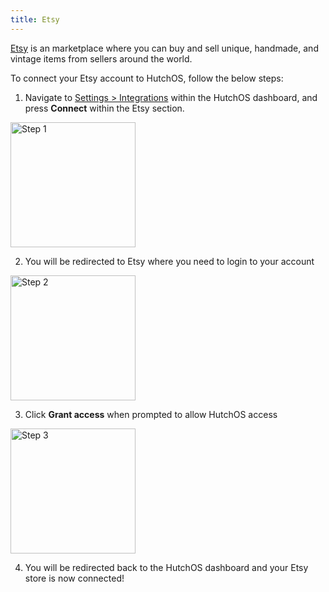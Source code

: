 ```yaml
---
title: Etsy
---
```


[Etsy](https://www.etsy.com/) is an marketplace where you can buy and sell unique, handmade, and vintage items from sellers around the world.

To connect your Etsy account to HutchOS, follow the below steps:

1. Navigate to [Settings > Integrations](https://web.tryhutch.co.uk/clients/settings/integrations) within the HutchOS dashboard, and press **Connect** within the Etsy section.

<img height="200" src="/images/etsy-1.png" alt="Step 1" />

2. You will be redirected to Etsy where you need to login to your account

<img height="200" src="/images/etsy-2.png" alt="Step 2" />

3. Click **Grant access** when prompted to allow HutchOS access

<img height="200" src="/images/etsy-3.png" alt="Step 3" />

4. You will be redirected back to the HutchOS dashboard and your Etsy store is now connected!

